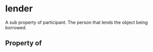   

# lender

A sub property of participant. The person that lends the object being borrowed.

## Property of



